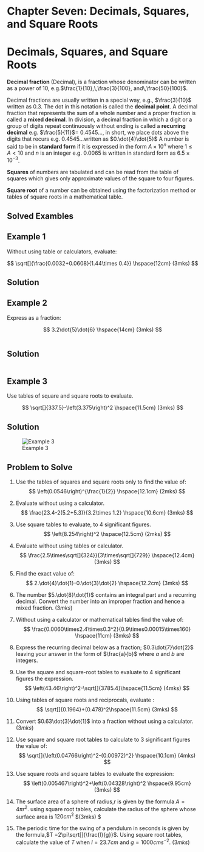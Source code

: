 # Chapter Seven: Decimals, Squares, and Square Roots

# Decimals, Squares, and Square Roots {.unnumbered}

**Decimal fraction** (Decimal), is a fraction whose denominator can be written as a power of $10$, e.g.$\frac{1}{10},\,\frac{3}{100}, and\,\frac{50}{100}$.

Decimal fractions are usually written in a special way, e.g., $\frac{3}{10}$ written as $0.3$. The dot in this notation is called the **decimal point**. A decimal fraction that represents the sum of a whole number and a proper fraction is called a **mixed decimal**. In division, a decimal fraction in which a digit or a group of digits repeat continuously without ending is called a **recurring decimal** e.g. $\frac{5}{11}$= 0.4545..., in short, we place dots above the digits that recurs e.g. 0.4545...written as $0.\dot{4}\dot{5}$ A number is said to be in **standard form** if it is expressed in the form $A\times 10^n$ where $1\leq A<10$ and $n$ is an integer e.g. $0.0065$ is written in standard form as $6.5\times 10^{-3}$.

**Squares** of numbers are tabulated and can be read from the table of squares which gives only approximate values of the square to four figures.

**Square root** of a number can be obtained using the factorization method or tables of square roots in a mathematical table.

## Solved Exambles

::: {.callout-note collapse="false"}
# Example 1

Without using table or calculators, evaluate:

$$
\sqrt[]{\frac{0.0032+0.0608}{1.44\times 0.4}} \hspace{12cm} (3mks)
$$
:::

::: {.callout-caution collapse="true"}
# Solution

```{=tex}
\begin{split}
0.0032+0.0608&=0.0640\\
1.44\times0.4&=0.576\\
\Rightarrow \sqrt[]{\frac{0.064\times1000}{0.576\times 1000}}&=\sqrt[]{\frac{64}{576}}
&=\frac{\sqrt[]{2^6}}{\sqrt[]{2^6\times3^2}}\\
&=\frac{\cancel{2^3}}{\cancel{2^3}\times 3}\\&=\frac{1}{3}
\end{split}
```
:::

::: {.callout-note collapse="false"}
# Example 2

Express as a fraction:

$$
3.2\dot{5}\dot{6}  \hspace{14cm} (3mks)
$$
:::

::: columns
::: {.callout-caution collapse="true"}
# Solution

::: {.column width="45%"}
```{=tex}
\begin{split}
let \,r&=3.25656...& (i)&\\
10r&=32.5656... &(ii)&\\
100r&=325.656... &(iii)&\\
1000r&=3256.56... &(iv)&\\
\end{split}
```
:::

::: {.column width="50%"}
```{=tex}
\begin{split}
 &Subtracting \,(ii) \,from \,(iv)&\\
990r&=3224&\\r&=\frac{3224}{990}&\\
\therefore 3.2\dot{5}\dot{6}&=3\frac{127}{495}&
\end{split}
```
:::
:::
:::

::: {.callout-note collapse="false"}
# Example 3

Use tables of square and square roots to evaluate.

$$
\sqrt[]{337.5}-\left(3.375\right)^2 \hspace{11.5cm} (3mks)
$$
:::

::: {.callout-caution collapse="true"}
# Solution

![Example 3](Decimals_Ex3.png)
:::


:::{.callout-note collapse="false"}
## Problem to Solve

1. Use the tables of squares and square roots only to find the value of: 
$$
\left(0.0546\right)^{\frac{1}{2}} \hspace{12.1cm} (2mks)
$$
2. Evaluate without using a calculator.
$$
\frac{23.4-2(5.2+5.3)}{3.2\times 1.2} \hspace{10.6cm} (3mks)
$$
3. Use square tables to evaluate, to 4 significant figures.
$$
\left(8.254\right)^2 \hspace{12.5cm} (2mks)
$$
4. Evaluate without using tables or calculator.
$$
\frac{2.5\times\sqrt[]{324}}{3\times\sqrt[]{729}} \hspace{12.4cm} (3mks)
$$
5. Find the exact value of:  
$$
2.\dot{4}\dot{1}-0.\dot{3}\dot{2} \hspace{12.2cm} (3mks)
$$
6. The number $5.\dot{8}\dot{1}$ contains an integral part and a recurring decimal. Convert the number into an improper fraction and hence a mixed fraction.\hspace{7cm} $(3mks)$

7. Without using a calculator or mathematical tables find the value of:
$$
\frac{0.0060\times2.4\times0.3^2}{0.9\times0.00015\times160} \hspace{11cm} (3mks)
$$
8. Express the recurring decimal below as a fraction; $0.3\dot{7}\dot{2}$ leaving your answer in the form of $\frac{a}{b}$ where $a$ and $b$ are integers.	

9. Use the square and square-root tables to evaluate to 4 significant figures the expression.
$$
\left(43.46\right)^2-\sqrt[]{3785.4}\hspace{11.5cm} (4mks)
$$

10. Using tables of square roots and reciprocals, evaluate : 
$$
\sqrt[]{0.1964}+(0.478)^2\hspace{11.5cm} (3mks)
$$


11. Convert $0.63\dot{3}\dot{1}$ into a fraction without using a calculator. \hspace{4.75cm} $(3mks)$

12. Use square and square root tables to calculate to 3 significant figures the value of:
$$
\sqrt[]{\left(0.04766\right)^2-(0.00972)^2} \hspace{10.1cm} (4mks)
$$
13. Use square roots and square tables to evaluate the expression:
$$
\left(0.005467\right)^2+\left(0.04328\right)^2 \hspace{9.95cm} (3mks)
$$
14. The surface area of a sphere of radius,r is given by the formula $A = 4\pi r^2$. using square root tables, calculate the radius of the sphere whose surface area is $120 cm^2$ \hspace{3.2cm} $(3mks) $            

15. The periodic time for the swing of a pendulum in seconds is given by the formula,$T =2\pi\sqrt[]{\frac{l}{g}}$. Using square root tables, calculate the value of $T$ when $l = 23.7cm$ and $g = 1000 cms^{-2}$. \hspace*{14.2cm} $(3mks)$
:::
